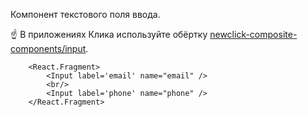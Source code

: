 
Компонент текстового поля ввода.

☝️ В приложениях Клика используйте обёртку [newclick-composite-components/input](http://digital/demo/newclick-composite-components/master/?path=/docs/form-input--basic).

```tsx live
    <React.Fragment>
        <Input label='email' name="email" />
        <br/>
        <Input label='phone' name="phone" />
    </React.Fragment>
```
